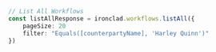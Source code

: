 ```typescript index.ts
// List All Workflows
const listAllResponse = ironclad.workflows.listAll({
    pageSize: 20
    filter: "Equals([counterpartyName], 'Harley Quinn')"
})
```